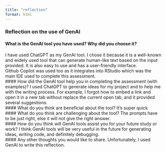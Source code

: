 ```yaml
---
title: "reflection"
format: html
---
```


### Reflection on the use of GenAI
#### What is the GenAI tool you have used? Why did you choose it?
I have used ChatGPT as my GenAI tool. I chose it because it is a well-known and widely used tool that can generate human-like text based on the input provided. It is also easy to use and has a user-friendly interface. \
Github Copilot was used too as it integrates into RStudio which was the main IDE used to complete this assessment. \
#### How did the GenAI tool help you in completing the assessment (with examples)?
I used ChatGPT to generate ideas for my project and to help me with the writing process. For example, I forgot how to embed a link and open it in a new tab without replace the current open tab, and it provided several suggestions. \
#### What do you think are beneficial about the tool?
It's super quick \
#### What do you think are challenging about the tool?
The prompts have to be just right, else it will not give the right answer. \
#### How do you think will GenAI tools assist you for your future study or work?
I think GenAI tools will be very useful in the future for generating ideas, writing code, and definitely debugging. \
#### Any other thoughts you would like to share.
Unfortunately, I used GenAI to write this reflection. \
